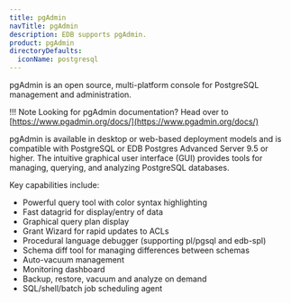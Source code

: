 ```yaml
---
title: pgAdmin
navTitle: pgAdmin
description: EDB supports pgAdmin.
product: pgAdmin
directoryDefaults:
  iconName: postgresql
---
```


pgAdmin is an open source, multi-platform console for PostgreSQL management and administration.

!!! Note
    Looking for pgAdmin documentation? Head over to [https://www.pgadmin.org/docs/](https://www.pgadmin.org/docs/)

pgAdmin is available in desktop or web-based deployment models and is compatible with PostgreSQL or EDB Postgres Advanced Server 9.5 or higher. The intuitive  graphical user interface (GUI) provides tools for managing, querying, and analyzing PostgreSQL databases. 

Key capabilities include:

- Powerful query tool with color syntax highlighting
- Fast datagrid for display/entry of data
- Graphical query plan display
- Grant Wizard for rapid updates to ACLs
- Procedural language debugger (supporting pl/pgsql and edb-spl)
- Schema diff tool for managing differences between schemas
- Auto-vacuum management
- Monitoring dashboard
- Backup, restore, vacuum and analyze on demand
- SQL/shell/batch job scheduling agent

